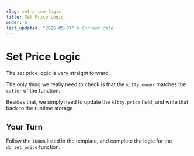 ```yaml
---
slug: set-price-logic
title: Set Price Logic
order: 6
last_updated: "2025-05-07" # Current date
---
```


# Set Price Logic

The set price logic is very straight forward.

The only thing we really need to check is that the `kitty.owner` matches the `caller` of the function.

Besides that, we simply need to update the `kitty.price` field, and write that back to the runtime storage.

## Your Turn

Follow the `TODO`s listed in the template, and complete the logic for the `do_set_price` function.

